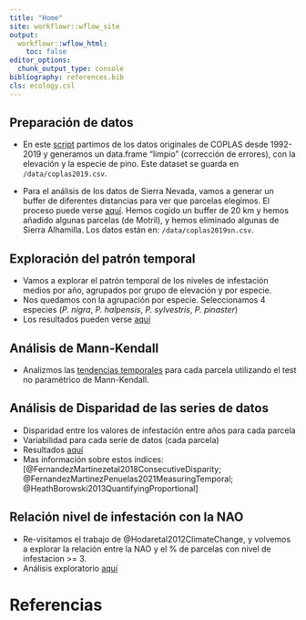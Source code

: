 ```yaml
---
title: "Home"
site: workflowr::wflow_site
output:
  workflowr::wflow_html:
    toc: false
editor_options:
  chunk_output_type: console
bibliography: references.bib
cls: ecology.csl
---
```


## Preparación de datos 
- En este [script](preparaDatos.html) partimos de los datos originales de COPLAS desde 1992-2019 y generamos un data.frame "limpio" (corrección de errores), con la elevación y la especie de pino. Este dataset se guarda en `/data/coplas2019.csv`.

- Para el análisis de los datos de Sierra Nevada, vamos a generar un buffer de diferentes distancias para ver que parcelas elegimos. El proceso puede verse [aquí](bufferSN.html). Hemos cogido un buffer de 20 km y hemos añadido algunas parcelas (de Motril), y hemos eliminado algunas de Sierra Alhamilla. Los datos están en: `/data/coplas2019sn.csv`.

## Exploración del patrón temporal 
- Vamos a explorar el patrón temporal de los niveles de infestación medios por año, agrupados por grupo de elevación y por especie. 
- Nos quedamos con la agrupación por especie. Seleccionamos 4 especies (*P. nigra*, *P. halpensis*, *P. sylvestris*, *P. pinaster*)
- Los resultados pueden verse [aquí](evolucionTemporal.html)

## Análisis de Mann-Kendall
- Analizmos las [tendencias temporales](computeMannKendall.html) para cada parcela utilizando el test no paramétrico de Mann-Kendall.

## Análisis de Disparidad de las series de datos 
- Disparidad entre los valores de infestación entre años para cada parcela
- Variabilidad para cada serie de datos (cada parcela)
- Resultados [aquí](computeDisparity.html)
- Mas información sobre estos índices:  [@FernandezMartinezetal2018ConsecutiveDisparity; @FernandezMartinezPenuelas2021MeasuringTemporal; @HeathBorowski2013QuantifyingProportional]


## Relación nivel de infestación con la NAO

- Re-visitamos el trabajo de @Hodaretal2012ClimateChange, y volvemos a explorar la relación entre la NAO y el % de parcelas con nivel de infestacion >= 3. 
- Análisis exploratorio [aquí](dataNAO.html)  

# Referencias 
